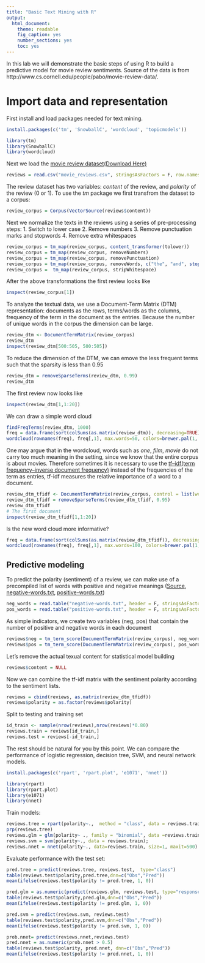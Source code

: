 ```yaml
---
title: "Basic Text Mining with R"
output: 
  html_document: 
    theme: readable
    fig_caption: yes
    number_sections: yes
    toc: yes
---
```


In this lab we will demonstrate the basic steps of using R to build a predictive model for movie review sentiments. Source of the data is from http://www.cs.cornell.edu/people/pabo/movie-review-data/.

# Import data and representation

First install and load packages needed for text mining.
```r
install.packages(c('tm', 'SnowballC', 'wordcloud', 'topicmodels'))
```

```r
library(tm)
library(SnowballC)
library(wordcloud)
```

Next we load the [movie review dataset(Download Here)](data/movie_reviews.csv)

```r
reviews = read.csv("movie_reviews.csv", stringsAsFactors = F, row.names = 1)
```

The review dataset has two variables: *content* of the review, and *polarity* of the review (0 or 1). To use the _tm_ package we first transfrom the dataset to a corpus:
```r
review_corpus = Corpus(VectorSource(reviews$content))
```
Next we normalize the texts in the reviews using a series of pre-processing steps:
1. Switch to lower case
2. Remove numbers
3. Remove punctuation marks and stopwords
4. Remove extra whitespaces

```r
review_corpus = tm_map(review_corpus, content_transformer(tolower))
review_corpus = tm_map(review_corpus, removeNumbers)
review_corpus = tm_map(review_corpus, removePunctuation)
review_corpus = tm_map(review_corpus, removeWords, c("the", "and", stopwords("english")))
review_corpus =  tm_map(review_corpus, stripWhitespace)
```

After the above transformations the first review looks like
```r
inspect(review_corpus[1])
```

To analyze the textual data, we use a Document-Term Matrix (DTM) representation: documents as the rows, terms/words as the columns, frequency of the term in the document as the entries. Because the number of unique words in the corpus the dimension can be large.

```r
review_dtm <- DocumentTermMatrix(review_corpus)
review_dtm
inspect(review_dtm[500:505, 500:505])
```

To reduce the dimension of the DTM, we can emove the less frequent terms such that the sparsity is less than 0.95
```r
review_dtm = removeSparseTerms(review_dtm, 0.99)
review_dtm
```

The first review now looks like
```r
inspect(review_dtm[1,1:20])
```

We can draw a simple word cloud
```r
findFreqTerms(review_dtm, 1000)
freq = data.frame(sort(colSums(as.matrix(review_dtm)), decreasing=TRUE))
wordcloud(rownames(freq), freq[,1], max.words=50, colors=brewer.pal(1, "Dark2"))
```

One may argue that in the wordcloud, words such as _one_, _film_, _movie_ do not carry too much meaning in the setting, since we know that the entire corpus is about movies. Therefore sometimes it is necessary to use the [tf–idf(term frequency–inverse document frequency)](https://en.wikipedia.org/wiki/Tf%E2%80%93idf) instead of the frequencies of the term as entries, tf-idf measures the relative importance of a word to a document.

```r
review_dtm_tfidf <- DocumentTermMatrix(review_corpus, control = list(weighting = weightTfIdf))
review_dtm_tfidf = removeSparseTerms(review_dtm_tfidf, 0.95)
review_dtm_tfidf
# The first document
inspect(review_dtm_tfidf[1,1:20])
```

Is the new word cloud more informative? 
```r
freq = data.frame(sort(colSums(as.matrix(review_dtm_tfidf)), decreasing=TRUE))
wordcloud(rownames(freq), freq[,1], max.words=100, colors=brewer.pal(1, "Dark2"))
```

## Predictive modeling

To predict the polarity (sentiment) of a review, we can make use of a precompiled list of words with positive and negative meanings ([Source](http://www.cs.uic.edu/~liub/FBS/sentiment-analysis.html), [negative-words.txt](data/negative-words.txt), [positive-words.txt](data/positive-words.txt))

```r
neg_words = read.table("negative-words.txt", header = F, stringsAsFactors = F)[, 1]
pos_words = read.table("positive-words.txt", header = F, stringsAsFactors = F)[, 1]
```

As simple indicators, we create two variables (neg, pos) that contain the number of positive and negative words in each document
```r
reviews$neg = tm_term_score(DocumentTermMatrix(review_corpus), neg_words)
reviews$pos = tm_term_score(DocumentTermMatrix(review_corpus), pos_words)
```

Let's remove the actual texual content for statistical model building
```r
reviews$content = NULL
```
Now we can combine the tf-idf matrix with the sentiment polarity according to the sentiment lists. 
```r
reviews = cbind(reviews, as.matrix(review_dtm_tfidf))
reviews$polarity = as.factor(reviews$polarity)
```

Split to testing and training set
```r
id_train <- sample(nrow(reviews),nrow(reviews)*0.80)
reviews.train = reviews[id_train,]
reviews.test = reviews[-id_train,]
```

The rest should be natural for you by this point. We can compare the performance of logistic regression, decision tree, SVM, and neural network models.
```r
install.packages(c('rpart', 'rpart.plot', 'e1071', 'nnet'))
```
```r
library(rpart)
library(rpart.plot)
library(e1071)
library(nnet)
```

Train models:
```r
reviews.tree = rpart(polarity~.,  method = "class", data = reviews.train);  
prp(reviews.tree)
reviews.glm = glm(polarity~ ., family = "binomial", data =reviews.train, maxit = 100);  
reviews.svm = svm(polarity~., data = reviews.train);
reviews.nnet = nnet(polarity~., data=reviews.train, size=1, maxit=500)
```

Evaluate performance with the test set:
```r
pred.tree = predict(reviews.tree, reviews.test,  type="class")
table(reviews.test$polarity,pred.tree,dnn=c("Obs","Pred"))
mean(ifelse(reviews.test$polarity != pred.tree, 1, 0))

pred.glm = as.numeric(predict(reviews.glm, reviews.test, type="response") > 0.5)
table(reviews.test$polarity,pred.glm,dnn=c("Obs","Pred"))
mean(ifelse(reviews.test$polarity != pred.glm, 1, 0))

pred.svm = predict(reviews.svm, reviews.test)
table(reviews.test$polarity,pred.svm,dnn=c("Obs","Pred"))
mean(ifelse(reviews.test$polarity != pred.svm, 1, 0))

prob.nnet= predict(reviews.nnet,reviews.test)
pred.nnet = as.numeric(prob.nnet > 0.5)
table(reviews.test$polarity, pred.nnet, dnn=c("Obs","Pred"))
mean(ifelse(reviews.test$polarity != pred.nnet, 1, 0))
```


